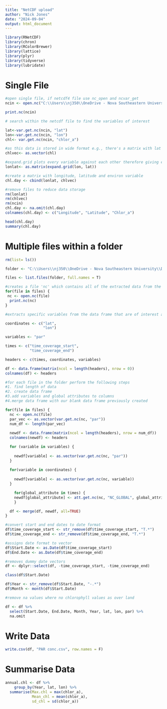 ---
title: "NetCDF upload"
author: "Nick Jones"
date: "2024-09-04"
output: html_document
---

```{r setup, include=FALSE}
library(RNetCDF)
library(chron)
library(RColorBrewer)
library(lattice)
library(plyr)
library(tidyverse)
library(lubridate)
```

# Single File

```{r}

#open single file, if netcdf4 file use nc_open and ncvar_get
ncin <- open.nc("C:\\Users\\nj350\\OneDrive - Nova Southeastern University\\Documents\\Grants and Funding\\2024\\DEP CPR\\Jones_Fuess\\Data\\Satellite\\AQUA_MODIS.20140101.L3m.DAY.CHL.chlor_a.4km.NC", write=FALSE)

print.nc(ncin)

# search within the netcdf file to find the variables of interest

lat<-var.get.nc(ncin, "lat")
lon<-var.get.nc(ncin, "lon")
chl<- var.get.nc(ncin, "chlor_a")

#as this data is stored in wide format e.g., there's a matrix with lat on y and lon on x, with chl values in box, convert to long format
chlvec<- as.vector(chl)

#expand.grid plots every variable against each other therefore giving each data point, lat and lon (converts to long format)
lonlat<- as.matrix(expand.grid(lon, lat))

#create a matrix with longitude, latitude and environ variable
chl.day <- cbind(lonlat, chlvec)

#remove files to reduce data storage
rm(lonlat)
rm(chlvec)
rm(ncin)
chl.day <- na.omit(chl.day)
colnames(chl.day) <- c("Longitude", "Latitude", "Chlor_a")

head(chl.day)
summary(chl.day)

```

# Multiple files within a folder

```{r}

rm(list= ls())

folder <- "C:\\Users\\nj350\\OneDrive - Nova Southeastern University\\Documents\\Grants and Funding\\2024\\DEP CPR\\Jones_Fuess\\Data\\Satellite\\PAR AQUA"

files <- list.files(folder, full.names = T)

#creates a file 'nc' which contains all of the extracted data from the netcdf, if netcdf4 file use nc_open and ncvar_get
for(file in files) {
 nc <- open.nc(file)
  print.nc(nc)
}

#extracts specific variables from the data frame that are of interest and create a blank data frame 

coordinates <- c("lat", 
                 "lon")

variables <- "par"

times <- c("time_coverage_start",
           "time_coverage_end")

headers <- c(times, coordinates, variables)

df <- data.frame(matrix(ncol = length(headers), nrow = 0))
colnames(df) <- headers

#for each file in the folder perform the following steps
#1. find length of data
#2. create data frame
#3.add variables and global attributes to columns
#4.merge data frame with our blank data frame previously created

for(file in files) {
  nc <- open.nc(file)
  par_vec <- as.vector(var.get.nc(nc, "par"))
  num_df <- length(par_vec)
  
  newdf <- data.frame(matrix(ncol = length(headers), nrow = num_df))
  colnames(newdf) <- headers

  for (variable in variables) {
    
    newdf[variable] <- as.vector(var.get.nc(nc, "par"))
  }
  
  for(variable in coordinates) {
    
    newdf[variable] <- as.vector(var.get.nc(nc, variable))
  }

    for(global_attribute in times) {
    newdf[global_attribute] <- att.get.nc(nc, "NC_GLOBAL", global_attribute)
    }

  df <- merge(df, newdf, all=TRUE)
}  

#convert start and end dates to date format
df$time_coverage_start <- str_remove(df$time_coverage_start, "T.*")
df$time_coverage_end <- str_remove(df$time_coverage_end, "T.*")

#assigns date format to vector
df$Start.Date <- as.Date(df$time_coverage_start)
df$End.Date <- as.Date(df$time_coverage_end)

#removes dummy date vectors
df <- dplyr::select(df, -time_coverage_start, -time_coverage_end)

class(df$Start.Date)

df$Year <- str_remove(df$Start.Date, "-.*")
df$Month <- month(df$Start.Date)

#remove na values where no chlorophyll values as over land

df <- df %>%
  select(Start.Date, End.Date, Month, Year, lat, lon, par) %>%
  na.omit

```

# Write Data

```{r}

write.csv(df, "PAR conc.csv", row.names = F)

```

# Summarise Data

```{r}

annual.chl <- df %>%
    group_by(Year, lat, lon) %>%
  summarise(Max.chl = max(chlor_a), 
            Mean_chl = mean(chlor_a),
            sd_chl = sd(chlor_a))

```